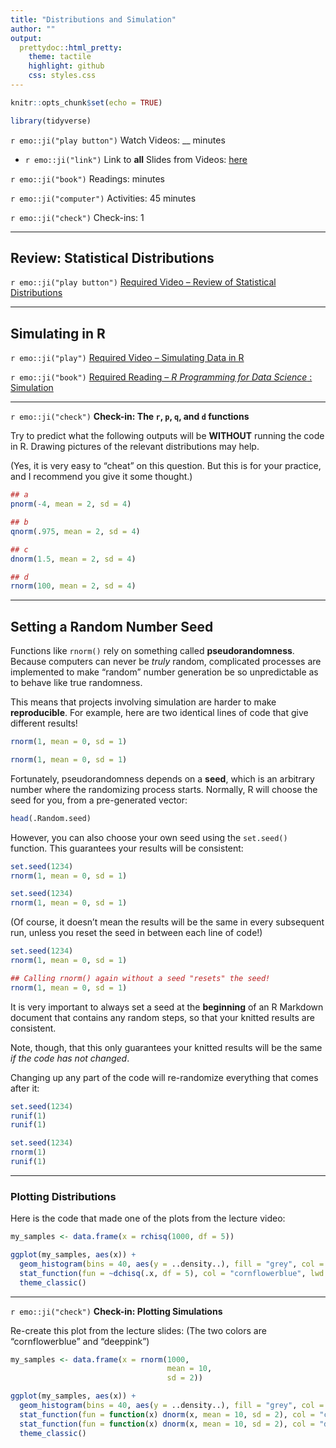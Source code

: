 ```yaml
---
title: "Distributions and Simulation"
author: ""
output:
  prettydoc::html_pretty:
    theme: tactile
    highlight: github
    css: styles.css
---
```


```r
knitr::opts_chunk$set(echo = TRUE)

library(tidyverse)
```

`r emo::ji("play button")` Watch Videos: __ minutes
  
  * `r emo::ji("link")` Link to **all** Slides from Videos: [here](https://app.box.com/s/ae5f0yollihcggzr6bghkwabkdz2y7g9)

`r emo::ji("book")` Readings:  minutes   

`r emo::ji("computer")` Activities: 45 minutes  
  
`r emo::ji("check")` Check-ins: 1

---

## Review: Statistical Distributions

`r emo::ji("play button")` [Required Video -- Review of Statistical Distributions](https://www.youtube.com/embed/KddbZr-ssZc)

---

## Simulating in R

`r emo::ji("play")` [Required Video -- Simulating Data in R](https://www.youtube.com/embed/LNg7kQbXvU0)

`r emo::ji("book")` [Required Reading -- _R Programming for Data Science_ : Simulation](https://bookdown.org/rdpeng/rprogdatascience/simulation.html)

---

`r emo::ji("check")` **Check-in: The `r`, `p`, `q`, and `d` functions**

Try to predict what the following outputs will be **WITHOUT** running the code
in R.  Drawing pictures of the relevant distributions may help.

(Yes, it is very easy to "cheat" on this question. But this is for your
practice, and I recommend you give it some thought.)

```r
## a
pnorm(-4, mean = 2, sd = 4)

## b
qnorm(.975, mean = 2, sd = 4)

## c
dnorm(1.5, mean = 2, sd = 4)

## d
rnorm(100, mean = 2, sd = 4)
```

---

## Setting a Random Number Seed

Functions like `rnorm()` rely on something called **pseudorandomness**.
Because computers can never be *truly* random, complicated processes are
implemented to make "random" number generation be so unpredictable as to behave
like true randomness.

This means that projects involving simulation are harder to make
**reproducible**. For example, here are two identical lines of code that give
different results!

```r
rnorm(1, mean = 0, sd = 1)
```


```r
rnorm(1, mean = 0, sd = 1)
```


Fortunately, pseudorandomness depends on a **seed**, which is an arbitrary
number where the randomizing process starts.  Normally, R will choose the seed
for you, from a pre-generated vector:

```r
head(.Random.seed)
```

However, you can also choose your own seed using the `set.seed()` function. This
guarantees your results will be consistent:

```r
set.seed(1234)
rnorm(1, mean = 0, sd = 1)
```


```r
set.seed(1234)
rnorm(1, mean = 0, sd = 1)
```

(Of course, it doesn't mean the results will be the same in every subsequent
run, unless you reset the seed in between each line of code!)

```r
set.seed(1234)
rnorm(1, mean = 0, sd = 1)

## Calling rnorm() again without a seed "resets" the seed! 
rnorm(1, mean = 0, sd = 1)
```

It is very important to always set a seed at the **beginning** of an R Markdown
document that contains any random steps, so that your knitted results are
consistent.

Note, though, that this only guarantees your knitted results will be the same
*if the code has not changed*.

Changing up any part of the code will re-randomize everything that comes after
it:

```r
set.seed(1234)
runif(1)
runif(1)
```

```r
set.seed(1234)
rnorm(1)
runif(1)
```


---


### Plotting Distributions

Here is the code that made one of the plots from the lecture video:

```r
my_samples <- data.frame(x = rchisq(1000, df = 5))

ggplot(my_samples, aes(x)) + 
  geom_histogram(bins = 40, aes(y = ..density..), fill = "grey", col = "white") + 
  stat_function(fun = ~dchisq(.x, df = 5), col = "cornflowerblue", lwd = 2) +
  theme_classic()
```

---

`r emo::ji("check")` **Check-in: Plotting Simulations**

Re-create this plot from the lecture slides:
(The two colors are "cornflowerblue" and "deeppink")

```r
my_samples <- data.frame(x = rnorm(1000, 
                                   mean = 10, 
                                   sd = 2))

ggplot(my_samples, aes(x)) + 
  geom_histogram(bins = 40, aes(y = ..density..), fill = "grey", col = "white") + 
  stat_function(fun = function(x) dnorm(x, mean = 10, sd = 2), col = "cornflowerblue", lwd = 2) +
  stat_function(fun = function(x) dnorm(x, mean = 10, sd = 2), col = "deeppink", lwd = 1) +
  theme_classic()
```

